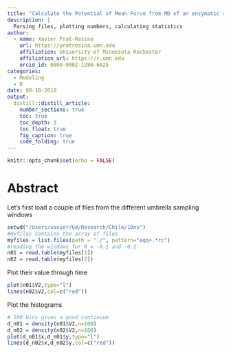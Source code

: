 ```yaml
---
title: "Calculate the Potential of Mean Force from MD of an enzymatic reaction"
description: |
  Parsing files, plotting numbers, calculating statistics
author:
  - name: Xavier Prat-Resina 
    url: https://pratresina.umn.edu
    affiliation: University of Minnesota Rochester
    affiliation_url: https://r.umn.edu
    orcid_id: 0000-0002-1380-6025
categories:
  - Modeling
  - R
date: 08-10-2018
output:
  distill::distill_article:
    number_sections: true
    toc: true
    toc_depth: 3
    toc_float: true
    fig_caption: true
    code_folding: true
---
```

```r
knitr::opts_chunk$set(echo = FALSE)
```

# Abstract



Let's first load a couple of files from the different umbrella sampling windows

``` r
setwd("/Users/xavier/Gd/Research/Chile/10ns")
#myfiles contains the array of files
myfiles = list.files(path = "./", pattern="eqq+.*rc")
#reading the windows for R = -0.1 and -0.2
n01 = read.table(myfiles[1])
n02 = read.table(myfiles[2]) 

```

Plot their value through time

``` r
plot(n01$V2,type="l")
lines(n02$V2,col=c("red"))
```

Plot the histograms 

``` r
# 100 bins gives a good continuum
d_n01 = density(n01$V2,n=100)
d_n02 = density(n02$V2,n=100)
plot(d_n01$x,d_n01$y,type="l")
lines(d_n02$x,d_n02$y,col=c("red"))
```